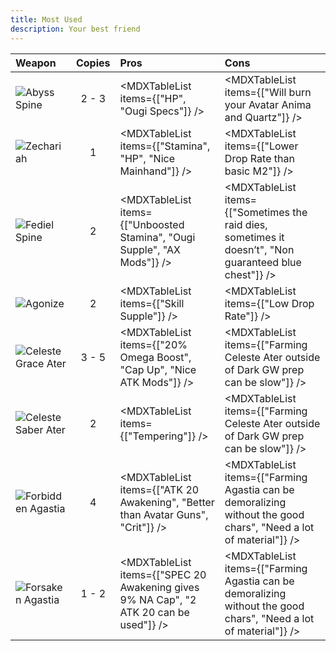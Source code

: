 ```yaml
---
title: Most Used
description: Your best friend
---
```


<div className="[&_td]:align-middle w-full [&_img]:my-2 [&_img]:min-w-[112px]">

| Weapon                                         | Copies | Pros                                                                                   | Cons                                                                                                              |
| :--------------------------------------------- | :----: | :------------------------------------------------------------------------------------- | :---------------------------------------------------------------------------------------------------------------- |
| ![Abyss Spine](/weapon/1040414200.webp)        | 2 - 3  | <MDXTableList items={["HP", "Ougi Specs"]} />                                          | <MDXTableList items={["Will burn your Avatar Anima and Quartz"]} />                                               |
| ![Zechariah](/weapon/1040813100.webp)          |   1    | <MDXTableList items={["Stamina", "HP", "Nice Mainhand"]} />                            | <MDXTableList items={["Lower Drop Rate than basic M2"]} />                                                        |
| ![Fediel Spine](/weapon/1040020300.webp)       |   2    | <MDXTableList items={["Unboosted Stamina", "Ougi Supple", "AX Mods"]} />               | <MDXTableList items={["Sometimes the raid dies, sometimes it doesn’t", "Non guaranteed blue chest"]} />           |
| ![Agonize](/weapon/1040711100.webp)            |   2    | <MDXTableList items={["Skill Supple"]} />                                              | <MDXTableList items={["Low Drop Rate"]} />                                                                        |
| ![Celeste Grace Ater](/weapon/1040618800.webp) | 3 - 5  | <MDXTableList items={["20% Omega Boost", "Cap Up", "Nice ATK Mods"]} />                | <MDXTableList items={["Farming Celeste Ater outside of Dark GW prep can be slow"]} />                             |
| ![Celeste Saber Ater](/weapon/1040916300.webp) |   2    | <MDXTableList items={["Tempering"]} />                                                 | <MDXTableList items={["Farming Celeste Ater outside of Dark GW prep can be slow"]} />                             |
| ![Forbidden Agastia](/weapon/1040422300.webp)  |   4    | <MDXTableList items={["ATK 20 Awakening", "Better than Avatar Guns", "Crit"]} />       | <MDXTableList items={["Farming Agastia can be demoralizing without the good chars", "Need a lot of material"]} /> |
| ![Forsaken Agastia](/weapon/1040816100.webp)   | 1 - 2  | <MDXTableList items={["SPEC 20 Awakening gives 9% NA Cap", "2 ATK 20 can be used"]} /> | <MDXTableList items={["Farming Agastia can be demoralizing without the good chars", "Need a lot of material"]} /> |

</div>
